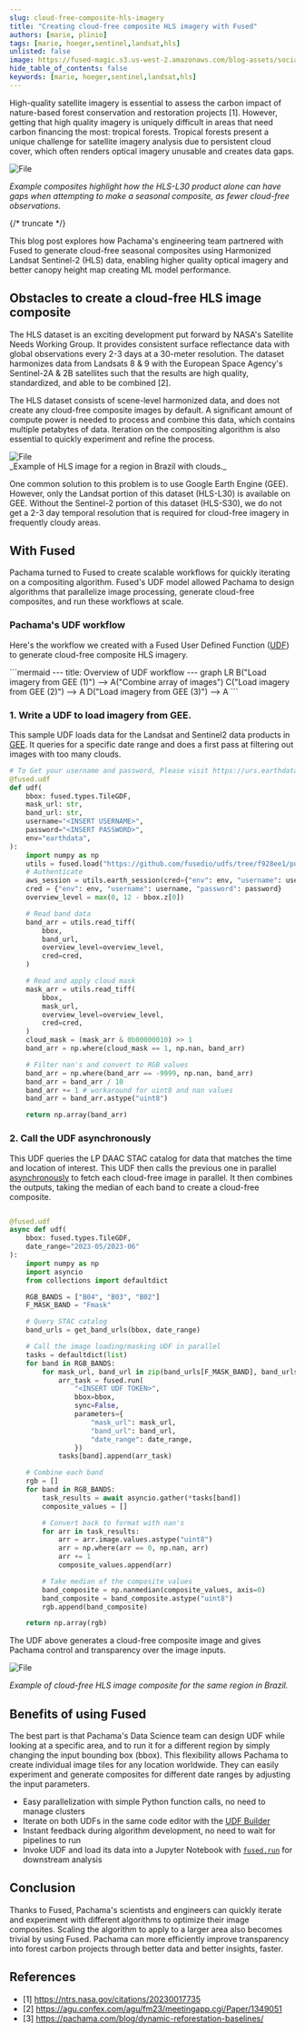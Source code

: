 ```yaml
---
slug: cloud-free-composite-hls-imagery
title: "Creating cloud-free composite HLS imagery with Fused"
authors: [marie, plinio]
tags: [marie, hoeger,sentinel,landsat,hls]
unlisted: false
image: https://fused-magic.s3.us-west-2.amazonaws.com/blog-assets/social_marie.png
hide_table_of_contents: false
keywords: [marie, hoeger,sentinel,landsat,hls]
---
```


High-quality satellite imagery is essential to assess the carbon impact of nature-based forest conservation and restoration projects [1]. However, getting that high quality imagery is uniquely difficult in areas that need carbon financing the most: tropical forests. Tropical forests present a unique challenge for satellite imagery analysis due to persistent cloud cover, which often renders optical imagery unusable and creates data gaps.



<div style={{textAlign: 'center'}}>
<img src={ImageCloud} alt="File" style={{}} />
</div>

_Example composites highlight how the HLS-L30 product alone can have gaps when attempting to make a seasonal composite, as fewer cloud-free observations._



{/* truncate */}


This blog post explores how Pachama's engineering team partnered with Fused to generate cloud-free seasonal composites using Harmonized Landsat Sentinel-2 (HLS) data, enabling higher quality optical imagery and better canopy height map creating ML model performance.




## Obstacles to create a cloud-free HLS image composite

The HLS dataset is an exciting development put forward by NASA's Satellite Needs Working Group. It provides consistent surface reflectance data with global observations every 2-3 days at a 30-meter resolution. The dataset harmonizes data from Landsats 8 & 9 with the European Space Agency's Sentinel-2A & 2B satellites such that the results are high quality, standardized, and able to be combined [2].

The HLS dataset consists of scene-level harmonized data, and does not create any cloud-free composite images by default. A significant amount of compute power is needed to process and combine this data, which contains multiple petabytes of data. Iteration on the compositing algorithm is also essential to quickly experiment and refine the process.


<div style={{textAlign: 'center'}}>
<img src={ImageCloud2} alt="File" style={{}} />
</div>
_Example of HLS image for a region in Brazil with clouds._

One common solution to this problem is to use Google Earth Engine (GEE). However, only the Landsat portion of this dataset (HLS-L30) is available on GEE. Without the Sentinel-2 portion of this dataset (HLS-S30), we do not get a 2-3 day temporal resolution that is required for cloud-free imagery in frequently cloudy areas.



## With Fused

Pachama turned to Fused to create scalable workflows for quickly iterating on a compositing algorithm. Fused's UDF model allowed Pachama to design algorithms that parallelize image processing, generate cloud-free composites, and run these workflows at scale.




### Pachama's UDF workflow

Here's the workflow we created with a Fused User Defined Function ([UDF](/core-concepts/write/)) to generate cloud-free composite HLS imagery.




<div style={{ textAlign: 'center' }}>
```mermaid
---
title: Overview of UDF workflow
---
graph LR
    B("Load imagery from GEE (1)")  -->  A("Combine array of images")
    C("Load imagery from GEE (2)")  -->  A
    D("Load imagery from GEE (3)")  -->  A
```
</div>

### 1. Write a UDF to load imagery from GEE.

This sample UDF loads data for the Landsat and Sentinel2 data products in [GEE](/user-guide/in/gee/). It queries for a specific date range and does a first pass at filtering out images with too many clouds.

```python showLineNumber
# To Get your username and password, Please visit https://urs.earthdata.nasa.gov
@fused.udf
def udf(
    bbox: fused.types.TileGDF,
    mask_url: str,
    band_url: str,
    username="<INSERT USERNAME>",
    password="<INSERT PASSWORD>",
    env="earthdata",
):
    import numpy as np
    utils = fused.load("https://github.com/fusedio/udfs/tree/f928ee1/public/common/").utils
    # Authenticate
    aws_session = utils.earth_session(cred={"env": env, "username": username, "password": password})
    cred = {"env": env, "username": username, "password": password}
    overview_level = max(0, 12 - bbox.z[0])

    # Read band data
    band_arr = utils.read_tiff(
        bbox,
        band_url,
        overview_level=overview_level,
        cred=cred,
    )

    # Read and apply cloud mask
    mask_arr = utils.read_tiff(
        bbox,
        mask_url,
        overview_level=overview_level,
        cred=cred,
    )
    cloud_mask = (mask_arr & 0b00000010) >> 1
    band_arr = np.where(cloud_mask == 1, np.nan, band_arr)

    # Filter nan's and convert to RGB values
    band_arr = np.where(band_arr == -9999, np.nan, band_arr)
    band_arr = band_arr / 10
    band_arr += 1 # workaround for uint8 and nan values
    band_arr = band_arr.astype("uint8")

    return np.array(band_arr)
```

### 2. Call the UDF asynchronously

This UDF queries the LP DAAC STAC catalog for data that matches the time and location of interest. This UDF then calls the previous one in parallel [asynchronously](/core-concepts/async/) to fetch each cloud-free image in parallel. It then combines the outputs, taking the median of each band to create a cloud-free composite.


```python showLineNumber

@fused.udf
async def udf(
    bbox: fused.types.TileGDF,
    date_range="2023-05/2023-06"
):
    import numpy as np
    import asyncio
    from collections import defaultdict

    RGB_BANDS = ["B04", "B03", "B02"]
    F_MASK_BAND = "Fmask"

    # Query STAC catalog
    band_urls = get_band_urls(bbox, date_range)

    # Call the image loading/masking UDF in parallel
    tasks = defaultdict(list)
    for band in RGB_BANDS:
        for mask_url, band_url in zip(band_urls[F_MASK_BAND], band_urls[band]):
            arr_task = fused.run(
                "<INSERT UDF TOKEN>",
                bbox=bbox,
                sync=False,
                parameters={
                    "mask_url": mask_url,
                    "band_url": band_url,
                    "date_range": date_range,
                })
            tasks[band].append(arr_task)

    # Combine each band
    rgb = []
    for band in RGB_BANDS:
        task_results = await asyncio.gather(*tasks[band])
        composite_values = []

        # Convert back to format with nan's
        for arr in task_results:
            arr = arr.image.values.astype("uint8")
            arr = np.where(arr == 0, np.nan, arr)
            arr += 1
            composite_values.append(arr)

        # Take median of the composite values
        band_composite = np.nanmedian(composite_values, axis=0)
        band_composite = band_composite.astype("uint8")
        rgb.append(band_composite)

    return np.array(rgb)
```

The UDF above generates a cloud-free composite image and gives Pachama control and transparency over the image inputs.



<div style={{textAlign: 'center'}}>
<img src={ImageClear2} alt="File" style={{}} />
</div>

_Example of cloud-free HLS image composite for the same region in Brazil._


## Benefits of using Fused

The best part is that Pachama's Data Science team can design UDF while looking at a specific area, and to run it for a different region by simply changing the input bounding box (bbox). This flexibility allows Pachama to create individual image tiles for any location worldwide. They can easily experiment and generate composites for different date ranges by adjusting the input parameters.

- Easy parallelization with simple Python function calls, no need to manage clusters
- Iterate on both UDFs in the same code editor with the [UDF Builder](/workbench/udf-builder/)
- Instant feedback during algorithm development, no need to wait for pipelines to run
- Invoke UDF and load its data into a Jupyter Notebook with [`fused.run`](/core-concepts/run/#ways-to-run-a-udf) for downstream analysis


## Conclusion

Thanks to Fused, Pachama's scientists and engineers can quickly iterate and experiment with different algorithms to optimize their image composites. Scaling the algorithm to apply to a larger area also becomes trivial by using Fused. Pachama can more efficiently improve transparency into forest carbon projects through better data and better insights, faster.

## References

- [1] https://ntrs.nasa.gov/citations/20230017735
- [2] https://agu.confex.com/agu/fm23/meetingapp.cgi/Paper/1349051
- [3] https://pachama.com/blog/dynamic-reforestation-baselines/
